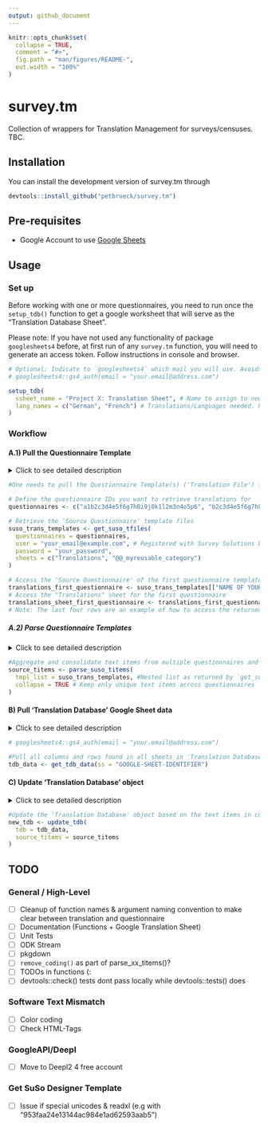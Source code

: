 ```yaml
---
output: github_document
---
```



```r
knitr::opts_chunk$set(
  collapse = TRUE,
  comment = "#>",
  fig.path = "man/figures/README-",
  out.width = "100%"
)
```

# survey.tm

<!-- badges: start -->
<!-- badges: end -->

Collection of wrappers for Translation Management for surveys/censuses. 
TBC.

## Installation

You can install the development version of survey.tm through

``` r
devtools::install_github("petbrueck/survey.tm")
```

## Pre-requisites

- Google Account to use [Google Sheets](https://www.google.com/sheets/about/) 

## Usage

### Set up

Before working with one or more questionnaires, you need to run once the `setup_tdb()` function to get a google worksheet that will serve as the "Translation Database Sheet". 

Please note: If you have not used any functionality of package `googlesheets4` before, at first run of any `survey.tm` function, you will need to generate an access token. Follow instructions in console and browser.

```  r
# Optional: Indicate to `googlesheets4` which mail you will use. Avoids selecting pre-authorised account manually.
# googlesheets4::gs4_auth(email = "your.email@address.com")

setup_tdb(
  ssheet_name = "Project X: Translation Sheet", # Name to assign to new google worksheet
  lang_names = c("German", "French") # Translations/Languages needed. Needs to be ISO 639-1 language name.
)
```


### Workflow


#### A.1) Pull the Questionnaire Template 

<details>
<summary>
Click to see detailed description
</summary>

To retrieve the current version and text items of the questionnaire(s) you're working with, you can use the `get_suso_tfiles()` function. This function downloads the [questionnaire templates](https://docs.mysurvey.solutions/questionnaire-designer/toolbar/multilingual-questionnaires/) in Excel format from the Survey Solutions Designer and stores them as nested lists in your environment. You can specify the questionnaires by using their questionnaire ID, which is a 32-character alphanumeric identifier. 

You can find this ID by logging in to the Survey Solutions Designer and accessing your questionnaire. The URL in your browser should look like `https://designer.mysurvey.solutions/questionnaire/details/xxxxxxxxxxxxxxxxxxxxxxxxxxxxxxxx`, where the combination of x's after `/details/` represents your questionnaire ID.

</details>


```  r
#One needs to pull the Questionnaire Template(s) ('Translation File') from the Survey Solutions Designer

# Define the questionnaire IDs you want to retrieve translations for
questionnaires <- c("a1b2c3d4e5f6g7h8i9j0k1l2m3n4o5p6", "b2c3d4e5f6g7h8i9j0k1l2m3n4o5p6a7")

# Retrieve the 'Source Questionnaire' template files
suso_trans_templates <- get_suso_tfiles(
  questionnaires = questionnaires,
  user = "your_email@example.com", # Registered with Survey Solutions Designer
  password = "your_password",
  sheets = c("Translations", "@@_myreusable_category")
)

# Access the 'Source Questionnaire' of the first questionnaire template
translations_first_questionnaire <- suso_trans_templates[["NAME OF YOUR QUESTIONNAIRE"]]
# Access the "Translations" sheet for the first questionnaire
translations_sheet_first_questionnaire <- translations_first_questionnaire[["Translations"]]
# Note: The last four rows are an example of how to access the returned object "suso_trans_templates". In most cases, you will not need to access the object in this way.

```


##### A.2) Parse Questionnaire Templates

<details>
<summary>
Click to see detailed description
</summary>

Text items to be translated are currently distributed across questionnaires and sheets in the object returned by `get_suso_tfiles()`. To aggregate all these items into a single consolidated data.table, use the `parse_suso_titems()` function.
</details>


```  r
#Aggregate and consolidate text items from multiple questionnaires and sheets into a single data.table using parse_suso_titems().
source_titems <- parse_suso_titems(
  tmpl_list = suso_trans_templates, #Nested list as returned by `get_suso_tfiles()`
  collapse = TRUE # Keep only unique text items across questionnaires
)
```  


#### B) Pull 'Translation Database' Google Sheet data

<details>
<summary>
Click to see detailed description
</summary>

In order to add translations to the 'Source Questionnaires', it's necessary to pull any existing translations (if available) specified by the Translator from the 'Translation Database' Google Sheet.

`get_tdb_data()` is a simple wrapper for `googlesheets4::read_sheet()` and returns a list where each element is a sheet in the Google Sheet, representing translation data for a specific language.

At first run after `setup_tdb()`, all elements of the list returned will be empty data.table's. 
</details>

```  r
# googlesheets4::gs4_auth(email = "your.email@address.com")

#Pull all columns and rows found in all sheets in 'Translation Database' Google Sheet
tdb_data <- get_tdb_data(ss = "GOOGLE-SHEET-IDENTIFIER")

```  


#### C) Update 'Translation Database' object

<details>
<summary>
Click to see detailed description
</summary>

Compares 'Source Questionnaire' text items (object returned by `parse_odk_titems()` or `parse_suso_titems()`) against the 'Translation Database' list returned by `get_tdb_data()`.

Removes any text item in any sheet in the translation database object that no longer is part of the source questionnaire(s). Adds any new text item from source questionnaire(s) not yet found in the database. 

List returned will be used for subsequent processes, including creating 'Translated Questionnaires' for uplöad to CAPI system as well as pushed to the 'Translation Database'

</details>

```  r
#Update the 'Translation Database' object based on the text items in current version of 'Source Questionnaire(s)'
new_tdb <- update_tdb(
  tdb = tdb_data,
  source_titems = source_titems
)

```  



## TODO

### General / High-Level 

- [ ] Cleanup of function names & argument naming convention to make clear between translation and questionnaire
- [ ] Documentation (Functions + Google Translation Sheet)
- [ ] Unit Tests
- [ ] ODK Stream
- [ ] pkgdown
- [ ] `remove_coding()` as part of parse_xx_titems()?
- [ ] TODOs in functions (: 
- [ ] devtools::check() tests dont pass locally while devtools::tests() does

### Software Text Mismatch 
- [ ] Color coding
- [ ] Check HTML-Tags

### GoogleAPI/Deepl
- [ ] Move to Deepl2 4 free account 

### Get SuSo Designer Template 
- [ ] Issue if special unicodes & readxl (e.g with "953faa24e13144ac984e1ad62593aab5")

